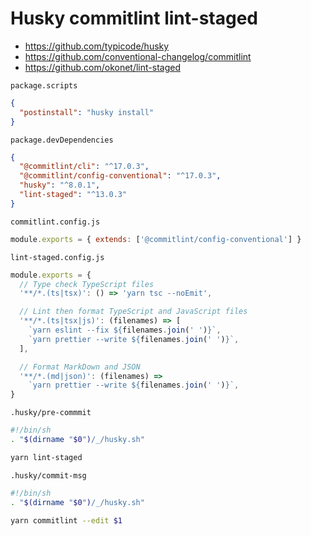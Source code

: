 # Husky commitlint lint-staged

- https://github.com/typicode/husky
- https://github.com/conventional-changelog/commitlint
- https://github.com/okonet/lint-staged

`package.scripts`

```json
{
  "postinstall": "husky install"
}
```

`package.devDependencies`

```json
{
  "@commitlint/cli": "^17.0.3",
  "@commitlint/config-conventional": "^17.0.3",
  "husky": "^8.0.1",
  "lint-staged": "^13.0.3"
}
```

`commitlint.config.js`

```js
module.exports = { extends: ['@commitlint/config-conventional'] }
```

`lint-staged.config.js`

```js
module.exports = {
  // Type check TypeScript files
  '**/*.(ts|tsx)': () => 'yarn tsc --noEmit',

  // Lint then format TypeScript and JavaScript files
  '**/*.(ts|tsx|js)': (filenames) => [
    `yarn eslint --fix ${filenames.join(' ')}`,
    `yarn prettier --write ${filenames.join(' ')}`,
  ],

  // Format MarkDown and JSON
  '**/*.(md|json)': (filenames) =>
    `yarn prettier --write ${filenames.join(' ')}`,
}
```

`.husky/pre-commmit`

```bash
#!/bin/sh
. "$(dirname "$0")/_/husky.sh"

yarn lint-staged
```

`.husky/commit-msg`

```bash
#!/bin/sh
. "$(dirname "$0")/_/husky.sh"

yarn commitlint --edit $1
```
